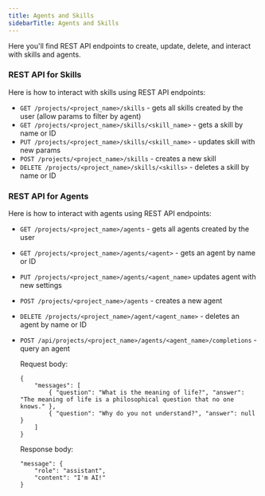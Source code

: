 ```yaml
---
title: Agents and Skills
sidebarTitle: Agents and Skills
---
```


Here you'll find REST API endpoints to create, update, delete, and interact with skills and agents.

### REST API for Skills

Here is how to interact with skills using REST API endpoints:

* `GET /projects/<project_name>/skills` - gets all skills created by the user (allow params to filter by agent)
* `GET /projects/<project_name>/skills/<skill_name>` - gets a skill by name or ID
* `PUT /projects/<project_name>/skills/<skill_name>` - updates skill with new params
* `POST /projects/<project_name>/skills` - creates a new skill
* `DELETE /projects/<project_name>/skills/<skills>` - deletes a skill by name or ID

### REST API for Agents

Here is how to interact with agents using REST API endpoints:

* `GET /projects/<project_name>/agents` - gets all agents created by the user
* `GET /projects/<project_name>/agents/<agent>` - gets an agent by name or ID
* `PUT /projects/<project_name>/agents/<agent_name>` updates agent with new settings
* `POST /projects/<project_name>/agents` - creates a new agent
* `DELETE /projects/<project_name>/agent/<agent_name>` - deletes an agent by name or ID
* `POST /api/projects/<project_name>/agents/<agent_name>/completions` - query an agent

    Request body:

    ```
    {
        "messages": [
            { "question": "What is the meaning of life?", "answer": "The meaning of life is a philosophical question that no one knows." },
            { "question": "Why do you not understand?", "answer": null }
        ]
    }
    ```

    Response body:

    ```
    "message": {
        "role": "assistant",
        "content": "I'm AI!"
    }
    ```
